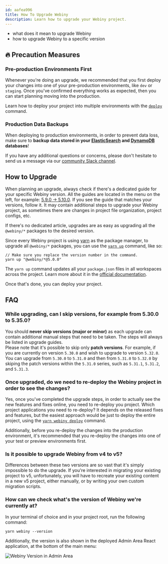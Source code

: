 ```yaml
---
id: aafea996
title: How To Upgrade Webiny
description: Learn how to upgrade your Webiny project.
---
```



<Alert type="success" title="What you’ll learn">

- what does it mean to upgrade Webiny
- how to upgrade Webiny to a specific version

</Alert>

## 🔥 Precaution Measures

### Pre-production Environments First

Whenever you're doing an upgrade, we recommended that you first deploy your changes into one of your pre-production environments, like `dev` or `staging`. Once you've confirmed everything works as expected, then you can start planning moving into the production.

<Alert type="info">

Learn how to deploy your project into multiple environments with the [`deploy`](/docs/core-development-concepts/basics/project-deployment) command.

</Alert>

### Production Data Backups

When deploying to production environments, in order to prevent data loss, make sure to **backup data stored in your [ElasticSearch](https://docs.aws.amazon.com/elasticsearch-service/latest/developerguide/es-managedomains-snapshots.html) and [DynamoDB](https://docs.aws.amazon.com/amazondynamodb/latest/developerguide/Backups.html) databases**!

If you have any additional questions or concerns, please don't hesitate to send us a message via our [community Slack channel](https://www.webiny.com/slack).

## How to Upgrade

When planning an upgrade, always check if there's a dedicated guide for your specific Webiny version. All the guides are located in the menu on the left, for example: [5.9.0 → 5.10.0](/docs/release-notes/5.10.0/upgrade-guide). If you see the guide that matches your versions, follow it. It may contain additional steps to upgrade your Webiny project, as sometimes there are changes in project file organization, project configs, etc.

If there's no dedicated article, upgrades are as easy as upgrading all the `@webiny/*` packages to the desired version.

Since every Webiny project is using [yarn](https://yarnpkg.com/) as the package manager, to upgrade all `@webiny/*` packages, you can use the [`yarn up`](https://yarnpkg.com/cli/up) command, like so:

```
// Make sure you replace the version number in the command.
yarn up "@webiny/*@5.0.0"
```

<Alert type="info">

The `yarn up` command updates all your `package.json` files in all workspaces across the project. Learn more about it in the [official documentation](https://yarnpkg.com/cli/up#details).

</Alert>

Once that's done, you can deploy your project.

## FAQ

### While upgrading, can I skip versions, for example from 5.30.0 to 5.35.0?

You should **never skip versions (major or minor)** as each upgrade can contain additional manual steps that need to be taken. The steps will always be listed in upgrade guides.  
Please note that it's possible to skip only **patch versions**. For example, if you are currently on version `5.30.0` and wish to upgrade to version `5.32.0`. You can upgrade from `5.30.0` to `5.31.0` and then from `5.31.0` to `5.32.0` by skiping the patch versions within the `5.31.0` series, such as `5.31.1`, `5.31.2`, and `5.31.3`.

### Once upgraded, do we need to re-deploy the Webiny project in order to see the changes?

Yes, once you've completed the upgrade steps, in order to actually see the new features and fixes online, you need to re-deploy you project. Which project applications you need to re-deploy? It depends on the released fixes and features, but the easiest approach would be just to deploy the entire project, using the [`yarn webiny deploy`](/docs/core-development-concepts/basics/project-deployment#the-deploy-command) command.

Additionally, before you re-deploy the changes into the production environment, it's recommended that you re-deploy the changes into one of your test or preview environments first.

### Is it possible to upgrade Webiny from v4 to v5?

Differences between these two versions are so vast that it's simply impossible to do the upgrade. If you're interested in migrating your existing project to v5, unfortunately, you will have to recreate your existing content in a new v5 project, either manually, or by writing your own custom migration scripts.

### How can we check what's the version of Webiny we're currently at?

In your terminal of choice and in your project root, run the following command:

```
yarn webiny --version
```

Additionally, the version is also shown in the deployed Admin Area React application, at the bottom of the main menu:

![Webiny Version in Admin Area](./assets/upgrading-webiny/ui-version.png)
